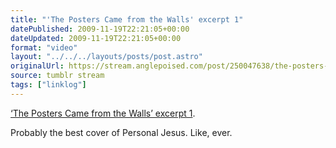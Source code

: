 ```yaml
---
title: "'The Posters Came from the Walls' excerpt 1"
datePublished: 2009-11-19T22:21:05+00:00
dateUpdated: 2009-11-19T22:21:05+00:00
format: "video"
layout: "../../../layouts/posts/post.astro"
originalUrl: https://stream.anglepoised.com/post/250047638/the-posters-came-from-the-walls-excerpt-1
source: tumblr stream
tags: ["linklog"]
---
```



<YouTube id="https://www.youtube.com/watch?v=McuZKbYg4IE" />

[&lsquo;The Posters Came from the Walls&rsquo; excerpt 1][1].

Probably the best cover of Personal Jesus. Like, ever.

[1]: https://www.youtube.com/watch?v=McuZKbYg4IE
